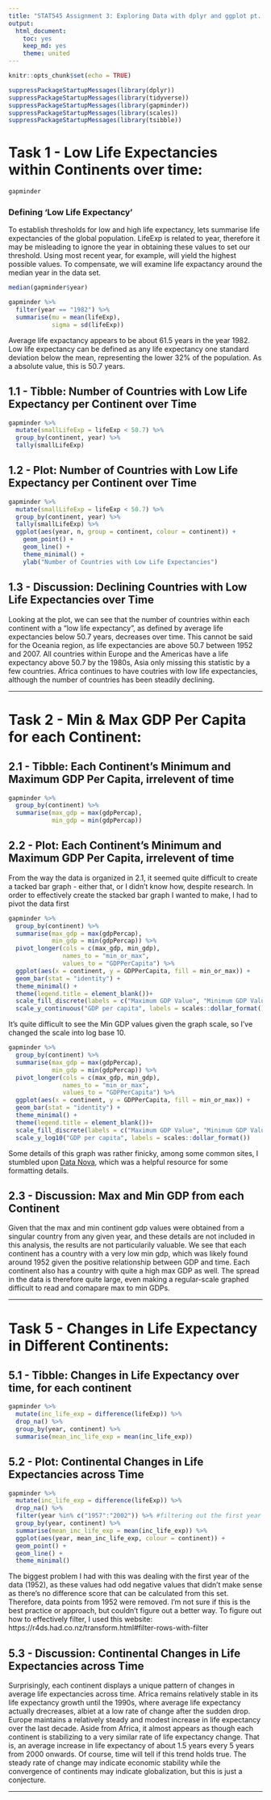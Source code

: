 ```yaml
---
title: "STAT545 Assignment 3: Exploring Data with dplyr and ggplot pt. II"
output:
  html_document:
    toc: yes
    keep_md: yes
    theme: united
---
```


```r
knitr::opts_chunk$set(echo = TRUE)
```

```r
suppressPackageStartupMessages(library(dplyr))
suppressPackageStartupMessages(library(tidyverse))
suppressPackageStartupMessages(library(gapminder))
suppressPackageStartupMessages(library(scales))
suppressPackageStartupMessages(library(tsibble))
```

# Task 1 - Low Life Expectancies within Continents over time: 

```r
gapminder
```


### Defining 'Low Life Expectancy'

To establish thresholds for low and high life expectancy, lets summarise life expectancies of the global population. LifeExp is related to year, therefore it may be misleading to ignore the year in obtaining these values to set our threshold. Using most recent year, for example, will yield the highest possible values. To compensate, we will examine life expactancy around the median year in the data set.

```r
median(gapminder$year)
```

```r
gapminder %>% 
  filter(year == "1982") %>% 
  summarise(mu = mean(lifeExp),
            sigma = sd(lifeExp)) 
```


Average life expactancy appears to be about 61.5 years in the year 1982. Low life expectancy can be defined as any life expectancy one standard deviation below the mean, representing the lower 32% of the population. As a absolute value, this is 50.7 years.

## 1.1 - Tibble: Number of Countries with Low Life Expectancy per Continent over Time

```r
gapminder %>% 
  mutate(smallLifeExp = lifeExp < 50.7) %>% 
  group_by(continent, year) %>% 
  tally(smallLifeExp)
```

## 1.2 - Plot: Number of Countries with Low Life Expectancy per Continent over Time

```r
gapminder %>% 
  mutate(smallLifeExp = lifeExp < 50.7) %>% 
  group_by(continent, year) %>% 
  tally(smallLifeExp) %>% 
  ggplot(aes(year, n, group = continent, colour = continent)) +
    geom_point() + 
    geom_line() +
    theme_minimal() +
    ylab("Number of Countries with Low Life Expectancies")
```


## 1.3 - Discussion: Declining Countries with Low Life Expectancies over Time

Looking at the plot, we can see that the number of countries within each continent with a "low life expectancy", as defined by average life expectancies below 50.7 years, decreases over time. This cannot be said for the Oceania region, as life expectancies are above 50.7 between 1952 and 2007. All countries within Europe and the Americas have a life expectancy above 50.7 by the 1980s, Asia only missing this statistic by a few countries. Africa continues to have coutries with low life expectancies, although the number of countries has been steadily declining.

------

# Task 2 - Min & Max GDP Per Capita for each Continent: 

## 2.1 - Tibble: Each Continent's Minimum and Maximum GDP Per Capita, irrelevent of time

```r
gapminder %>% 
  group_by(continent) %>% 
  summarise(max_gdp = max(gdpPercap),
            min_gdp = min(gdpPercap))
```

## 2.2 - Plot: Each Continent's Minimum and Maximum GDP Per Capita, irrelevent of time

From the way the data is organized in 2.1, it seemed quite difficult to create a tacked bar graph - either that, or I didn't know how, despite research. In order to effectively create the stacked bar graph I wanted to make, I had to pivot the data first

```r
gapminder %>% 
  group_by(continent) %>% 
  summarise(max_gdp = max(gdpPercap),
            min_gdp = min(gdpPercap)) %>% 
  pivot_longer(cols = c(max_gdp, min_gdp),
               names_to = "min_or_max",
               values_to = "GDPPerCapita") %>% 
  ggplot(aes(x = continent, y = GDPPerCapita, fill = min_or_max)) +
  geom_bar(stat = "identity") +
  theme_minimal() +
  theme(legend.title = element_blank())+
  scale_fill_discrete(labels = c("Maximum GDP Value", "Minimum GDP Value")) +
  scale_y_continuous("GDP per capita", labels = scales::dollar_format())
```

It's quite difficult to see the Min GDP values given the graph scale, so I've changed the scale into log base 10.

```r
gapminder %>% 
  group_by(continent) %>% 
  summarise(max_gdp = max(gdpPercap),
            min_gdp = min(gdpPercap)) %>% 
  pivot_longer(cols = c(max_gdp, min_gdp),
               names_to = "min_or_max",
               values_to = "GDPPerCapita") %>% 
  ggplot(aes(x = continent, y = GDPPerCapita, fill = min_or_max)) +
  geom_bar(stat = "identity") +
  theme_minimal() +
  theme(legend.title = element_blank())+
  scale_fill_discrete(labels = c("Maximum GDP Value", "Minimum GDP Value")) +
  scale_y_log10("GDP per capita", labels = scales::dollar_format())
```


Some details of this graph was rather finicky, among some common sites, I stumbled upon [Data Nova](https://www.datanovia.com/en/), which was a helpful resource for some formatting details.

## 2.3 - Discussion: Max and Min GDP from each Continent

Given that the max and min continent gdp values were obtained from a singular country from any given year, and these details are not included in this analysis, the results are not particularily valuable. We see that each continent has a country with a very low min gdp, which was likely found around 1952 given the positive relationship between GDP and time. Each continent also has a country with quite a high max GDP as well. The spread in the data is therefore quite large, even making a regular-scale graphed difficult to read and comapare max to min GDPs.

------

# Task 5 - Changes in Life Expectancy in Different Continents: 

## 5.1 - Tibble: Changes in Life Expectancy over time, for each continent

```r
gapminder %>% 
  mutate(inc_life_exp = difference(lifeExp)) %>%
  drop_na() %>% 
  group_by(year, continent) %>% 
  summarise(mean_inc_life_exp = mean(inc_life_exp))
```


## 5.2 - Plot: Continental Changes in Life Expectancies across Time

```r
gapminder %>% 
  mutate(inc_life_exp = difference(lifeExp)) %>%
  drop_na() %>% 
  filter(year %in% c("1957":"2002")) %>% #filtering out the first year of the data (1952), as difference scores can't be taken.
  group_by(year, continent) %>% 
  summarise(mean_inc_life_exp = mean(inc_life_exp)) %>% 
  ggplot(aes(year, mean_inc_life_exp, colour = continent)) +
  geom_point() +
  geom_line() +
  theme_minimal()
```

The biggest problem I had with this was dealing with the first year of the data (1952), as these values had odd negative values that didn't make sense as there's no difference score that can be calculated from this set. Therefore, data points from 1952 were removed. I'm not sure if this is the best practice or approach, but couldn't figure out a better way. To figure out how to effectively filter, I used this website: https://r4ds.had.co.nz/transform.html#filter-rows-with-filter 

## 5.3 - Discussion: Continental Changes in Life Expectancies across Time

Surprisingly, each continent displays a unique pattern of changes in average life expectancies across time. Africa remains relatively stable in its life expectancy growth until the 1990s, where average life expectancy actually drecreases, albiet at a low rate of change after the sudden drop. Europe maintains a relatively steady and modest increase in life expectancy over the last decade. Aside from Africa, it almost appears as though each continent is stabilizing to a very similar rate of life expectancy change. That is, an average increase in life expectancy of about 1.5 years every 5 years from 2000 onwards. Of course, time will tell if this trend holds true. The steady rate of change may indicate economic stability while the convergence of continents may indicate globalization, but this is just a conjecture.

------

